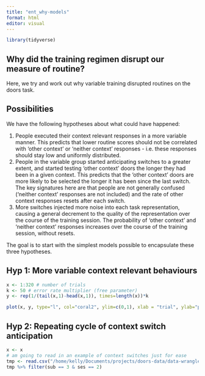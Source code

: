 ```yaml
---
title: "ent_why-models"
format: html
editor: visual
---
```


```r
library(tidyverse)

```

## Why did the training regimen disrupt our measure of routine?

Here, we try and work out why variable training disrupted routines on the doors task.

## Possibilities

We have the following hypotheses about what could have happened:

1.  People executed their context relevant responses in a more variable manner. This predicts that lower routine scores should not be correlated with 'other context' or 'neither context' responses - i.e. these responses should stay low and uniformly distributed.
2.  People in the variable group started anticipating switches to a greater extent, and started testing 'other context' doors the longer they had been in a given context. This predicts that the 'other context' doors are more likely to be selected the longer it has been since the last switch. The key signatures here are that people are not generally confused ('neither context' responses are not included) and the rate of other context responses resets after each switch.
3.  More switches injected more noise into each task representation, causing a general decrement to the quality of the representation over the course of the training session. The probability of 'other context' and 'neither context' responses increases over the course of the training session, without resets.

The goal is to start with the simplest models possible to encapsulate these three hypotheses.

## Hyp 1: More variable context relevant behaviours

```r

x <- 1:320 # number of trials
k <- 50 # error rate multiplier (free parameter)
y <- rep(1/(tail(x,1)-head(x,1)), times=length(x))*k

plot(x, y, type="l", col="coral2", ylim=c(0,1), xlab = "trial", ylab="p(oc,nc)")

```

## Hyp 2: Repeating cycle of context switch anticipation

```r

x <- x
# am going to read in an example of context switches just for ease
tmp <- read.csv("/home/kelly/Documents/projects/doors-data/data-wrangled/exp_lt_evt.csv")
tmp %>% filter(sub == 3 & ses == 2)
```
